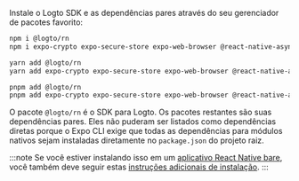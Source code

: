 
Instale o Logto SDK e as dependências pares através do seu gerenciador de pacotes favorito:

<Tabs>

  <TabItem value="npm" label="npm">

```bash
npm i @logto/rn
npm i expo-crypto expo-secure-store expo-web-browser @react-native-async-storage/async-storage
```

  </TabItem>
  <TabItem value="yarn" label="Yarn">

```bash
yarn add @logto/rn
yarn add expo-crypto expo-secure-store expo-web-browser @react-native-async-storage/async-storage
```

  </TabItem>
  <TabItem value="pnpm" label="pnpm">

```bash
pnpm add @logto/rn
pnpm add expo-crypto expo-secure-store expo-web-browser @react-native-async-storage/async-storage
```

  </TabItem>

</Tabs>

O pacote `@logto/rn` é o SDK para Logto. Os pacotes restantes são suas dependências pares. Eles não puderam ser listados como dependências diretas porque o Expo CLI exige que todas as dependências para módulos nativos sejam instaladas diretamente no `package.json` do projeto raiz.

:::note
Se você estiver instalando isso em um [aplicativo React Native bare](https://docs.expo.dev/bare/overview), você também deve seguir estas [instruções adicionais de instalação](https://docs.expo.dev/bare/installing-expo-modules/).
:::
